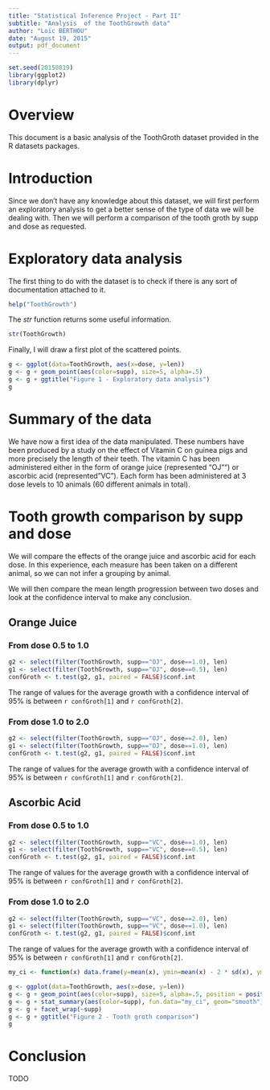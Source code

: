 ```yaml
---
title: "Statistical Inference Project - Part II"
subtitle: "Analysis  of the ToothGrowth data"
author: "Loïc BERTHOU"
date: "August 19, 2015"
output: pdf_document
---
```


```r
set.seed(20150819)
library(ggplot2)
library(dplyr)
```

# Overview

This document is a basic analysis of the ToothGroth dataset provided in the R datasets packages.

# Introduction

Since we don't have any knowledge about this dataset, we will first perform an exploratory analysis to get a better sense of the type of data we will be dealing with.
Then we will perform a comparison of the tooth groth by supp and dose as requested.

# Exploratory data analysis

The first thing to do with the dataset is to check if there is any sort of documentation attached to it. 

```r
help("ToothGrowth")
```

The _str_ function returns some useful information.

```r
str(ToothGrowth)
```

Finally, I will draw a first plot of the scattered points.

```r
g <- ggplot(data=ToothGrowth, aes(x=dose, y=len))
g <- g + geom_point(aes(color=supp), size=5, alpha=.5)
g <- g + ggtitle("Figure 1 - Exploratory data analysis")
g
```

# Summary of the data

We have now a first idea of the data manipulated.
These numbers have been produced by a study on the effect of Vitamin C on guinea pigs and more precisely the length of their teeth.
The vitamin C has been administered either in the form of orange juice (represented "OJ"") or ascorbic acid (represented "VC"). Each form has been administered at 3 dose levels to 10 animals (60 different animals in total).

# Tooth growth comparison by supp and dose

We will compare the effects of the orange juice and ascorbic acid for each dose. In this experience, each measure has been taken on a different animal, so we can not infer a grouping by animal.

We will then compare the mean length progression between two doses and look at the confidence interval to make any conclusion.

## Orange Juice

### From dose 0.5 to 1.0

```r
g2 <- select(filter(ToothGrowth, supp=="OJ", dose==1.0), len)
g1 <- select(filter(ToothGrowth, supp=="OJ", dose==0.5), len)
confGroth <- t.test(g2, g1, paired = FALSE)$conf.int
```
The range of values for the average growth with a confidence interval of 95% is between `r confGroth[1]` and `r confGroth[2]`.

### From dose 1.0 to 2.0

```r
g2 <- select(filter(ToothGrowth, supp=="OJ", dose==2.0), len)
g1 <- select(filter(ToothGrowth, supp=="OJ", dose==1.0), len)
confGroth <- t.test(g2, g1, paired = FALSE)$conf.int
```
The range of values for the average growth with a confidence interval of 95% is between `r confGroth[1]` and `r confGroth[2]`.

## Ascorbic Acid
### From dose 0.5 to 1.0
```r
g2 <- select(filter(ToothGrowth, supp=="VC", dose==1.0), len)
g1 <- select(filter(ToothGrowth, supp=="VC", dose==0.5), len)
confGroth <- t.test(g2, g1, paired = FALSE)$conf.int
```
The range of values for the average growth with a confidence interval of 95% is between `r confGroth[1]` and `r confGroth[2]`.

### From dose 1.0 to 2.0
```r
g2 <- select(filter(ToothGrowth, supp=="VC", dose==2.0), len)
g1 <- select(filter(ToothGrowth, supp=="VC", dose==1.0), len)
confGroth <- t.test(g2, g1, paired = FALSE)$conf.int
```
The range of values for the average growth with a confidence interval of 95% is between `r confGroth[1]` and `r confGroth[2]`.

```r
my_ci <- function(x) data.frame(y=mean(x), ymin=mean(x) - 2 * sd(x), ymax=mean(x) + 2 * sd(x))

g <- ggplot(data=ToothGrowth, aes(x=dose, y=len))
g <- g + geom_point(aes(color=supp), size=5, alpha=.5, position = position_jitter(w = 0.05, h = 0))
g <- g + stat_summary(aes(color=supp), fun.data="my_ci", geom="smooth")
g <- g + facet_wrap(~supp)
g <- g + ggtitle("Figure 2 - Tooth groth comparison")
g
```

# Conclusion

TODO
